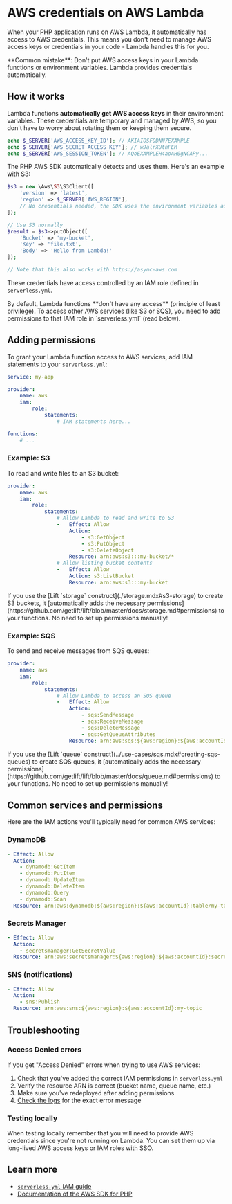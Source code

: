 
<NextSeo description="Access other AWS services from AWS Lambda by using the built-in AWS credentials." />

# AWS credentials on AWS Lambda

When your PHP application runs on AWS Lambda, it automatically has access to AWS credentials. This means you don't need to manage AWS access keys or credentials in your code - Lambda handles this for you.

<Callout type="warning">
**Common mistake**: Don't put AWS access keys in your Lambda functions or environment variables. Lambda provides credentials automatically.
</Callout>

## How it works

Lambda functions **automatically get AWS access keys** in their environment variables. These credentials are temporary and managed by AWS, so you don't have to worry about rotating them or keeping them secure.

```php
echo $_SERVER['AWS_ACCESS_KEY_ID']; // AKIAIOSFODNN7EXAMPLE
echo $_SERVER['AWS_SECRET_ACCESS_KEY']; // wJalrXUtnFEM
echo $_SERVER['AWS_SESSION_TOKEN']; // AQoEXAMPLEH4aoAH0gNCAPy...
```

The PHP AWS SDK automatically detects and uses them. Here's an example with S3:

```php
$s3 = new \Aws\S3\S3Client([
    'version' => 'latest',
    'region' => $_SERVER['AWS_REGION'],
    // No credentials needed, the SDK uses the environment variables automatically
]);

// Use S3 normally
$result = $s3->putObject([
    'Bucket' => 'my-bucket',
    'Key' => 'file.txt',
    'Body' => 'Hello from Lambda!'
]);

// Note that this also works with https://async-aws.com
```

These credentials have access controlled by an IAM role defined in `serverless.yml`.

<Callout type="info">
    By default, Lambda functions **don't have any access** (principle of least privilege). To access other AWS services (like S3 or SQS), you need to add permissions to that IAM role in `serverless.yml` (read below).
</Callout>

## Adding permissions

To grant your Lambda function access to AWS services, add IAM statements to your `serverless.yml`:

```yaml
service: my-app

provider:
    name: aws
    iam:
        role:
            statements:
                # IAM statements here...

functions:
    # ...
```

### Example: S3

To read and write files to an S3 bucket:

```yaml
provider:
    name: aws
    iam:
        role:
            statements:
                # Allow Lambda to read and write to S3
                -   Effect: Allow
                    Action:
                        - s3:GetObject
                        - s3:PutObject
                        - s3:DeleteObject
                    Resource: arn:aws:s3:::my-bucket/*
                # Allow listing bucket contents
                -   Effect: Allow
                    Action: s3:ListBucket
                    Resource: arn:aws:s3:::my-bucket
```

<Callout>
    If you use the [Lift `storage` construct](./storage.mdx#s3-storage) to create S3 buckets, it [automatically adds the necessary permissions](https://github.com/getlift/lift/blob/master/docs/storage.md#permissions) to your functions. No need to set up permissions manually!
</Callout>

### Example: SQS

To send and receive messages from SQS queues:

```yaml
provider:
    name: aws
    iam:
        role:
            statements:
                # Allow Lambda to access an SQS queue
                -   Effect: Allow
                    Action:
                        - sqs:SendMessage
                        - sqs:ReceiveMessage
                        - sqs:DeleteMessage
                        - sqs:GetQueueAttributes
                    Resource: arn:aws:sqs:${aws:region}:${aws:accountId}:my-queue
```

<Callout>
    If you use the [Lift `queue` construct](../use-cases/sqs.mdx#creating-sqs-queues) to create SQS queues, it [automatically adds the necessary permissions](https://github.com/getlift/lift/blob/master/docs/queue.md#permissions) to your functions. No need to set up permissions manually!
</Callout>

## Common services and permissions

Here are the IAM actions you'll typically need for common AWS services:

### DynamoDB
```yaml
- Effect: Allow
  Action:
    - dynamodb:GetItem
    - dynamodb:PutItem
    - dynamodb:UpdateItem
    - dynamodb:DeleteItem
    - dynamodb:Query
    - dynamodb:Scan
  Resource: arn:aws:dynamodb:${aws:region}:${aws:accountId}:table/my-table
```

### Secrets Manager
```yaml
- Effect: Allow
  Action:
    - secretsmanager:GetSecretValue
  Resource: arn:aws:secretsmanager:${aws:region}:${aws:accountId}:secret:my-secret-*
```

### SNS (notifications)
```yaml
- Effect: Allow
  Action:
    - sns:Publish
  Resource: arn:aws:sns:${aws:region}:${aws:accountId}:my-topic
```

## Troubleshooting

### Access Denied errors

If you get "Access Denied" errors when trying to use AWS services:

1. Check that you've added the correct IAM permissions in `serverless.yml`
2. Verify the resource ARN is correct (bucket name, queue name, etc.)
3. Make sure you've redeployed after adding permissions
4. [Check the logs](./logs.mdx) for the exact error message

### Testing locally

When testing locally remember that you will need to provide AWS credentials since you're not running on Lambda. You can set them up via long-lived AWS access keys or IAM roles with SSO.

## Learn more

- [`serverless.yml` IAM guide](https://github.com/oss-serverless/serverless/blob/main/docs/guides/iam.md)
- [Documentation of the AWS SDK for PHP](https://docs.aws.amazon.com/sdk-for-php/v3/developer-guide/)
